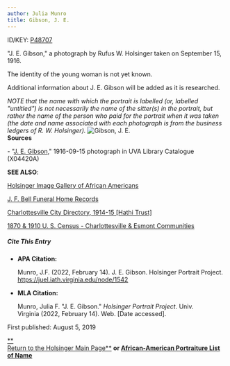 ```yaml
---
author: Julia Munro
title: Gibson, J. E.
---
```

ID/KEY: [P48707](http://juel.iath.virginia.edu/public_person?person=48707 "P48707")

"J. E. Gibson," a photograph by Rufus W. Holsinger taken on September 15, 1916.  
  

The identity of the young woman is not yet known. 

  
Additional information about J. E. Gibson will be added as it is researched.  
  

_NOTE that the name with which the portrait is labelled (or, labelled "untitled") is not necessarily the name of the sitter(s) in the portrait, but rather the name of the person who paid for the portrait when it was taken (the date and name associated with each photograph is from the business ledgers of R. W. Holsinger)._ ![Gibson, J. E.](https://iiif.lib.virginia.edu/iiif/uva-lib:1044550/full/778,561/0/default.jpg "Gibson, J. E.")  
**Sources**

\- "[J. E. Gibson](https://search.lib.virginia.edu/catalog/uva-lib:1044550#?c=0&m=0&s=0&cv=0&xywh=-448%2C-123%2C4117%2C3052 "J. E. Gibson")," 1916-09-15 photograph in UVA Library Catalogue (X04420A) 

**SEE ALSO**:

[Holsinger Image Gallery of African Americans](http://rwholsingerphotos.org/images.php "Holsinger Image Gallery of African Americans")

[J. F. Bell Funeral Home Records](http://www2.vcdh.virginia.edu/afam/raceandplace/perl_scripts/funeral_search.html "J. F. Bell Funeral Home Database")

[Charlottesville City Directory, 1914-15 \[Hathi Trust\]](https://catalog.hathitrust.org/Record/101954103 "Charlottesville City Directory, 1914-15") 

[1870 & 1910 U. S. Census - Charlottesville & Esmont Communities](http://www2.vcdh.virginia.edu/afam/raceandplace/census/search_both.html "1870 & 1910 U. S. Census: Charlottesville and Esmont Communities")

##### **Cite This Entry**

*   **APA Citation:**
    
    Munro, J.F. (2022, February 14). J. E. Gibson. Holsinger Portrait Project. https://juel.iath.virginia.edu/node/1542
    
*   **MLA Citation:**
    
    Munro, Julia F. "J. E. Gibson." _Holsinger Portrait Project_. Univ. Virginia (2022, February 14). Web. \[Date accessed\].
    

  
First published: August 5, 2019     

[**  
Return to the Holsinger Main Page**](http://juel.iath.virginia.edu/node/980) **or [African-American Portraiture List of Name](http://juel.iath.virginia.edu/node/996)**
